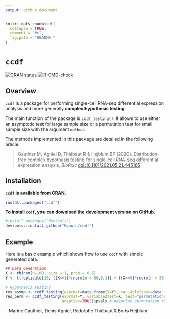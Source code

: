 ```yaml
---
output: github_document
---
```


<!-- README.md is generated from README.Rmd. Please edit that file -->

```r
knitr::opts_chunk$set(
  collapse = TRUE,
  comment = "#>",
  fig.path = "README-"
)
```

# `ccdf`

[![CRAN status](https://www.r-pkg.org/badges/version/ccdf)](https://CRAN.R-project.org/package=ccdf)
[![R-CMD-check](https://github.com/Mgauth/ccdf/workflows/R-CMD-check/badge.svg)](https://github.com/Mgauth/ccdf/actions)

## Overview

`ccdf` is a package for performing single-cell RNA-seq differential expression analysis and more generally **complex hypothesis testing**. 

The main function of the package is `ccdf_testing()`. It  allows to use either an asymptotic test for large sample size or a permutation test for small sample size with the argument `method`.

The methods implemented in this package are detailed in the following article:

> Gauthier M, Agniel D, Thiébaut R & Hejblum BP (2020). Distribution-free complex hypothesis testing for single-cell RNA-seq differential expression analysis, *BioRxiv*  [doi:10.1101/2021.05.21.445165](https://doi.org/10.1101/2021.05.21.445165)



## Installation


**`ccdf` is available from CRAN.**
```r
install.packages("ccdf")
```


**To install `ccdf`, you can download the development version on [GitHub](https://github.com/Mgauth/ccdf).**
```r
#install.packages("devtools")
devtools::install_github("Mgauth/ccdf")
```


## Example

Here is a basic example which shows how to use `ccdf` with simple generated data.

```r
## Data Generation
X <- rbinom(n=100, size = 1, prob = 0.5)
Y <- t(replicate(10, ((X==1)*rnorm(n = 50,0,1)) + ((X==0)*rnorm(n = 50,0.5,1))))
```

```r
# Hypothesis testing
res_asymp <- ccdf_testing(exprmat=data.frame(Y=Y), variable2test=data.frame(X=as.factor(X)), test="asymptotic")$pvals # asymptotic test
res_perm <- ccdf_testing(exprmat=Y, variable2test=X, test="permutations",
                         adaptive=TRUE)$pvals # adaptive permutation test
```


 -- Marine Gauthier, Denis Agniel, Rodolphe Thiébaut & Boris Hejblum
